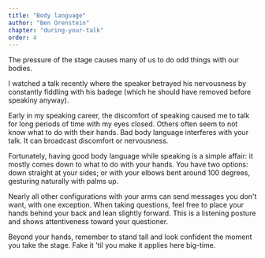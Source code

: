 ```yaml
---
title: "Body language"
author: "Ben Orenstein"
chapter: "during-your-talk"
order: 4
---
```


The pressure of the stage causes many of us to do odd things with our bodies.

I watched a talk recently where the speaker betrayed his nervousness by constantly fiddling with his badege (which he should have removed before speakiny anyway).

Early in my speaking career, the discomfort of speaking caused me to talk for long periods of time with my eyes closed. Others often seem to not know what to do with their hands. Bad body language interferes with your talk. It can broadcast discomfort or nervousness.

Fortunately, having good body language while speaking is a simple affair: it mostly comes down to what to do with your hands. You have two options: down straight at your sides; or with your elbows bent around 100 degrees, gesturing naturally with palms up.

Nearly all other configurations with your arms can send messages you don't want, with one exception. When taking questions, feel free to place your hands behind your back and lean slightly forward. This is a listening posture and shows attentiveness toward your questioner.

Beyond your hands, remember to stand tall and look confident the moment you take the stage. Fake it 'til you make it applies here big-time.
